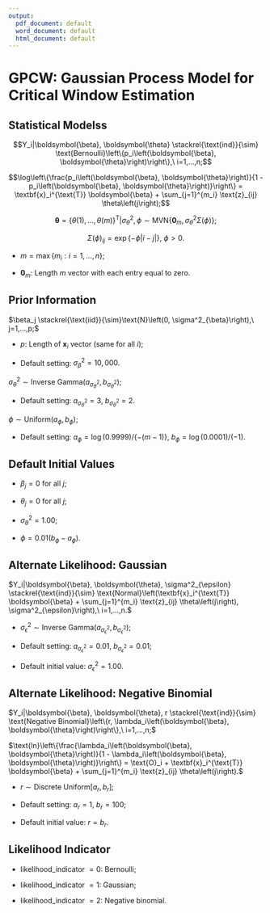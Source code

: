 ```yaml
---
output:
  pdf_document: default
  word_document: default
  html_document: default
---
```

# GPCW: Gaussian Process Model for Critical Window Estimation

## Statistical Modelss
$$Y_i|\boldsymbol{\beta}, \boldsymbol{\theta} \stackrel{\text{ind}}{\sim} \text{Bernoulli}\left\{p_i\left(\boldsymbol{\beta}, \boldsymbol{\theta}\right)\right\},\ i=1,...,n;$$

$$\log\left\{\frac{p_i\left(\boldsymbol{\beta}, \boldsymbol{\theta}\right)}{1 - p_i\left(\boldsymbol{\beta}, \boldsymbol{\theta}\right)}\right\} = \textbf{x}_i^{\text{T}} \boldsymbol{\beta} + \sum_{j=1}^{m_i} \text{z}_{ij} \theta\left(j\right);$$

$$\boldsymbol{\theta}=\left\{\theta\left(1\right), ..., \theta\left(m\right)\right\}^{\text{T}}| \sigma^2_{\theta}, \phi \sim \text{MVN}\left\{\boldsymbol{0}_m, \sigma^2_{\theta}\Sigma\left(\phi\right)\right\};$$

$$\Sigma\left(\phi\right)_{ij} = \exp\left\{-\phi |i-j|\right\},\ \phi > 0.$$

* $m = \max\left\{m_i: i=1,...,n\right\};$

* $\boldsymbol{0}_m$: Length $m$ vector with each entry equal to zero.

## Prior Information
$\beta_j \stackrel{\text{iid}}{\sim}\text{N}\left(0, \sigma^2_{\beta}\right),\ j=1,...,p;$

* $p$: Length of $\textbf{x}_i$ vector (same for all $i$);

* Default setting: $\sigma^2_{\beta} = 10,000.$

$\sigma^2_{\theta} \sim \text{Inverse Gamma}\left(a_{\sigma^2_{\theta}}, b_{\sigma^2_{\theta}}\right);$

* Default setting: $a_{\sigma^2_{\theta}} = 3$, $b_{\sigma^2_{\theta}} = 2.$

$\phi \sim \text{Uniform}\left(a_{\phi}, b_{\phi}\right);$

* Default setting: $a_{\phi} = \log(0.9999)/\left\{-(m-1)\right\}$, $b_{\phi} = \log(0.0001)/(-1).$

## Default Initial Values
* $\beta_j = 0$ for all $j$;

* $\theta_j = 0$ for all $j$;

* $\sigma^2_{\theta} = 1.00$;

* $\phi = 0.01\left(b_{\phi} - a_{\phi}\right)$.

## Alternate Likelihood: Gaussian
$Y_i|\boldsymbol{\beta}, \boldsymbol{\theta}, \sigma^2_{\epsilon} \stackrel{\text{ind}}{\sim} \text{Normal}\left(\textbf{x}_i^{\text{T}} \boldsymbol{\beta} + \sum_{j=1}^{m_i} \text{z}_{ij} \theta\left(j\right), \sigma^2_{\epsilon}\right),\ i=1,...,n.$

* $\sigma^2_{\epsilon} \sim \text{Inverse Gamma}\left(a_{\sigma^2_{\epsilon}}, b_{\sigma^2_{\epsilon}}\right);$ 

* Default setting: $a_{\sigma^2_{\epsilon}} = 0.01$, $b_{\sigma^2_{\epsilon}} = 0.01$; 

* Default initial value: $\sigma^2_{\epsilon} = 1.00$.

## Alternate Likelihood: Negative Binomial
$Y_i|\boldsymbol{\beta}, \boldsymbol{\theta}, r \stackrel{\text{ind}}{\sim} \text{Negative Binomial}\left\{r, \lambda_i\left(\boldsymbol{\beta}, \boldsymbol{\theta}\right)\right\},\ i=1,...,n;$

$\text{ln}\left\{\frac{\lambda_i\left(\boldsymbol{\beta}, \boldsymbol{\theta}\right)}{1 - \lambda_i\left(\boldsymbol{\beta}, \boldsymbol{\theta}\right)}\right\} = \text{O}_i + \textbf{x}_i^{\text{T}} \boldsymbol{\beta} + \sum_{j=1}^{m_i} \text{z}_{ij} \theta\left(j\right).$

* $r \sim \text{Discrete Uniform}\left[a_r, b_r\right];$ 

* Default setting: $a_r = 1$, $b_r = 100$; 

* Default initial value: $r = b_r$.

## Likelihood Indicator
* likelihood_indicator $= 0$: Bernoulli; 

* likelihood_indicator $= 1$: Gaussian;

* likelihood_indicator $= 2$: Negative binomial.

